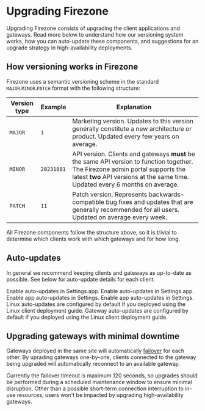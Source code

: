 
# Upgrading Firezone

Upgrading Firezone consists of upgrading the client applications and gateways.
Read more below to understand how our versioning system works, how you can
auto-update these components, and suggestions for an upgrade strategy in
high-availability deployments.

## How versioning works in Firezone

Firezone uses a semantic versioning scheme in the standard
`MAJOR`.`MINOR`.`PATCH` format with the following structure:

| Version type | Example    | Explanation                                                                                                                                                                                                      |
| ------------ | ---------- | ---------------------------------------------------------------------------------------------------------------------------------------------------------------------------------------------------------------- |
| `MAJOR`      | `1`        | Marketing version. Updates to this version generally constitute a new architecture or product. Updated every few years on average.                                                                               |
| `MINOR`      | `20231001` | API version. Clients and gateways **must** be the same API version to function together. The Firezone admin portal supports the latest **two** API versions at the same time. Updated every 6 months on average. |
| `PATCH`      | `11`       | Patch version. Represents backwards-compatible bug fixes and updates that are generally recommended for all users. Updated on average every week.                                                                |

All Firezone components follow the structure above, so it is trivial to
determine which clients work with which gateways and for how long.

## Auto-updates

In general we recommend keeping clients and gateways as up-to-date as possible.
See below for auto-update details for each client.

<TabsGroup>
  <TabsItem title="macOS" active>
    Enable auto-updates in Settings.app.
  </TabsItem>
  <TabsItem title="iOS">Enable auto-updates in Settings.app.</TabsItem>
  <TabsItem title="Android">Enable app auto-updates in Settings.</TabsItem>
  <TabsItem title="ChromeOS">Enable app auto-updates in Settings.</TabsItem>
  <TabsItem title="Linux">
    Linux auto-updates are configured by default if you deployed using the Linux
    client deployment guide.
  </TabsItem>
  <TabsItem title="Gateway">
    Gateway auto-updates are configured by default if you deployed using the
    Linux client deployment guide.
  </TabsItem>
</TabsGroup>

## Upgrading gateways with minimal downtime

Gateways deployed in the same site will automatically
[failover](/kb/deploy/gateways#failover) for each other. By uprading gateways
one-by-one, clients connected to the gateway being upgraded will automatically
reconnect to an available gateway.

Currently the failover timeout is maximum 120 seconds, so upgrades should be
performed during a scheduled maintenance window to ensure minimal disruption.
Other than a possible short-term connection interruption to in-use resources,
users won't be impacted by upgrading high-availability gateways.
